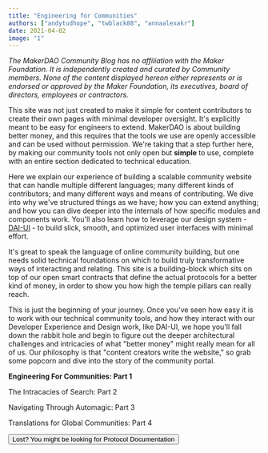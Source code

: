 ```yaml
---
title: "Engineering for Communities"
authors: ["andytudhope", "twblack88", "annaalexakr"]
date: 2021-04-02
image: "1"
---
```


_The MakerDAO Community Blog has no affiliation with the Maker Foundation. It is independently created and curated by Community members. None of the content displayed hereon either represents or is endorsed or approved by the Maker Foundation, its executives, board of directors, employees or contractors._

This site was not just created to make it simple for content contributors to create their own pages with minimal developer oversight.
It's explicitly meant to be easy for engineers to extend. MakerDAO is about building better money, and this requires that the tools
we use are openly accessible and can be used without permission. We're taking that a step further here, by making our community tools
not only open but **simple** to use, complete with an entire section dedicated to technical education.

Here we explain our experience of building a scalable community website that can handle multiple different languages;
many different kinds of contributors; and many different ways and means of contributing. We dive into why we've structured things as we have; how you
can extend anything; and how you can dive deeper into the internals of how specific modules and components work. You'll also learn how to
leverage our design system - [DAI-UI](https://github.com/makerdao/dai-ui) - to build slick, smooth, and optimized user interfaces with minimal effort.

It's great to speak the language of online community building, but one needs solid technical foundations on which to build truly transformative
ways of interacting and relating. This site is a building-block which sits on top of our open smart contracts that
define the actual protocols for a better kind of money, in order to show you how high the temple pillars can really reach.

This is just the beginning of your journey. Once you've seen how easy it is to work with our technical community tools, and how they
interact with our Developer Experience and Design work, like DAI-UI, we hope you'll fall down the rabbit hole
and begin to figure out the deeper architectural challenges and intricacies of what "better money" might really mean for all of us. Our philosophy is that
"content creators write the website," so grab some popcorn and dive into the story of the community portal.

<List>

<Link to="/en/blog/community/Engineering-for-communities">

**Engineering For Communities: Part 1**

</Link>

<Link to="/en/blog/community/eng-search">

The Intracacies of Search: Part 2

</Link>

<Link to="/en/blog/community/eng-navigation">

Navigating Through Automagic: Part 3

</Link>

<Link to="/en/blog/community/eng-language">

Translations for Global Communities: Part 4

</Link>

</List>


<Button to="https://docs.makerdao.com" primary>
  Lost? You might be looking for Protocol Documentation
</Button>

